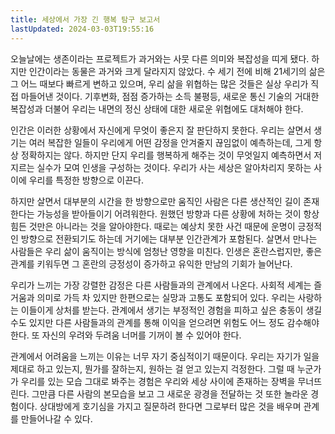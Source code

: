 ```yaml
---
title: 세상에서 가장 긴 행복 탐구 보고서
lastUpdated: 2024-03-03T19:55:16
---
```


 오늘날에는 생존이라는 프로젝트가 과거와는 사뭇 다른 의미와 복잡성을 띠게 됐다. 하지만 인간이라는 동물은 과거와 크게 달라지지 않았다. 수 세기 전에 비해 21세기의 삶은 그 어느 때보다 빠르게 변하고 있으며, 우리 삶을 위협하는 많은 것들은 실상 우리가 직접 마들어낸 것이다. 기후변화, 점점 증가하는 소득 불평등, 새로운 통신 기술의 거대한 복잡성과 더불어 우리는 내면의 정신 상태에 대한 새로운 위협에도 대처해야 한다.

 인간은 이러한 상황에서 자신에게 무엇이 좋은지 잘 판단하지 못한다. 우리는 살면서 생기는 여러 복잡한 일들이 우리에게 어떤 감정을 안겨줄지 끊임없이 예측하는데, 그게 항상 정확하지는 않다. 하지만 단지 우리를 행복하게 해주는 것이 무엇일지 예측하면서 저지르는 실수가 모여 인생을 구성하는 것이다. 우리가 사는 세상은 알아차리지 못하는 사이에 우리를 특정한 방향으로 이끈다.

 하지만 살면서 대부분의 시간을 한 방향으로만 움직인 사람은 다른 생산적인 길이 존재한다는 가능성을 받아들이기 어려워한다. 원했던 방향과 다른 상황에 처하는 것이 항상 힘든 것만은 아니라는 것을 알아야한다. 때로는 예상치 못한 사건 때문에 운명이 긍정적인 방향으로 전환되기도 하는데 거기에는 대부분 인간관계가 포함된다. 살면서 만나는 사람들은 우리 삶이 움직이는 방식에 엄청난 영향을 미친다. 인생은 혼란스럽지만, 좋은 관계를 키워두면 그 혼란의 긍정성이 증가하고 유익한 만남의 기회가 늘어난다.

 우리가 느끼는 가장 강렬한 감정은 다른 사람들과의 관계에서 나온다. 사회적 세계는 즐거움과 의미로 가득 차 있지만 한편으로는 실망과 고통도 포함되어 있다. 우리는 사랑하는 이들이게 상처를 받는다. 관계에서 생기는 부정적인 경험을 피하고 싶은 충동이 생길 수도 있지만 다른 사람들과의 관계를 통해 이익을 얻으려면 위험도 어느 정도 감수해야 한다. 또 자신의 우려와 두려움 너머를 기꺼이 볼 수 있어야 한다.

 관계에서 어려움을 느끼는 이유는 너무 자기 중심적이기 때문이다. 우리는 자기가 일을 제대로 하고 있는지, 뭔가를 잘하는지, 원하는 걸 얻고 있는지 걱정한다. 그럴 때 누군가가 우리를 있는 모습 그대로 봐주는 경험은 우리와 세상 사이에 존재하는 장벽을 무너뜨린다. 그만큼 다른 사람의 본모습을 보고 그 새로운 광경을 전달하는 것 또한 놀라운 경험이다. 상대방에게 호기심을 가지고 질문하려 한다면 그로부터 많은 것을 배우며 관계를 만들어나갈 수 있다.

